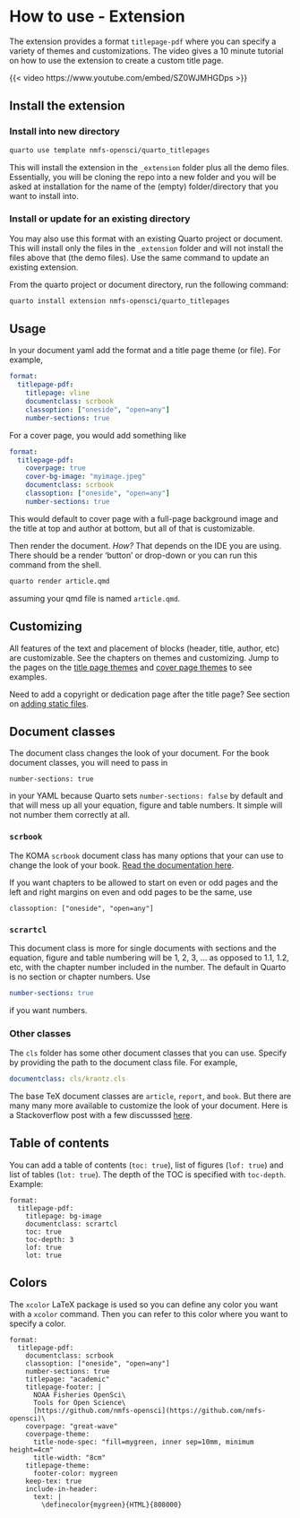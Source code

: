 # How to use - Extension {#sec-howtouse}

The extension provides a format `titlepage-pdf` where you can specify a variety of themes and customizations. The video gives a 10 minute tutorial on how to use the extension to create a custom title page.

{{< video https://www.youtube.com/embed/SZ0WJMHGDps >}}


## Install the extension

### Install into new directory

```bash
quarto use template nmfs-opensci/quarto_titlepages
```

This will install the extension in the `_extension` folder plus all the demo files. Essentially, you will be cloning the repo into a new folder and you will be asked at installation for the name of the (empty) folder/directory that you want to install into.

### Install or update for an existing directory

You may also use this format with an existing Quarto project or document. This will install only the files in the `_extension` folder and will not install the files above that (the demo files). Use the same command to update an existing extension.

From the quarto project or document directory, run the following command:

```bash
quarto install extension nmfs-opensci/quarto_titlepages
```

## Usage

In your document yaml add the format and a title page theme (or file). For example,
```yaml
format: 
  titlepage-pdf:
    titlepage: vline
    documentclass: scrbook
    classoption: ["oneside", "open=any"]
    number-sections: true
```

For a cover page, you would add something like
```yaml
format: 
  titlepage-pdf:
    coverpage: true
    cover-bg-image: "myimage.jpeg"
    documentclass: scrbook
    classoption: ["oneside", "open=any"]
    number-sections: true
```
This would default to cover page with a full-page background image and the title at top and author at bottom, but all of that is customizable.

Then render the document. *How?* That depends on the IDE you are using. There should be a render 'button' or drop-down or you can run this command from the shell.

```bash
quarto render article.qmd
```
assuming your qmd file is named `article.qmd`.

## Customizing

All features of the text and placement of blocks (header, title, author, etc) are customizable. See the chapters on themes and customizing. Jump to the pages on the [title page themes](03-titlepage-themes.qmd) and [cover page themes](05-coverpage-themes.qmd) to see examples.

Need to add a copyright or dedication page after the title page? See section on [adding static files](06-static-files.qmd).

## Document classes

The document class changes the look of your document. For the book document classes, you will need to pass in 

```
number-sections: true
```
in your YAML because Quarto sets `number-sections: false` by default and that will mess up all your equation, figure and table numbers. It simple will not number them correctly at all.

### `scrbook`

The KOMA `scrbook` document class has many options that your can use to change the look of your book. [Read the documentation here](https://ctan.org/pkg/scrbook?lang=en).

If you want chapters to be allowed to start on even or odd pages and the left and right margins on even and odd pages to be the same, use

```
classoption: ["oneside", "open=any"]
```

### `scrartcl`

This document class is more for single documents with sections and the equation, figure and table numbering will be 1, 2, 3, ... as opposed to 1.1, 1.2, etc, with the chapter number included in the number. The default in Quarto is no section or chapter numbers. Use

```yaml
number-sections: true
```
if you want numbers.

### Other classes

The `cls` folder has some other document classes that you can use. Specify by providing the path to the document class file. For example,
```yaml
documentclass: cls/krantz.cls
```

The base TeX document classes are  `article`, `report`, and `book`. But there are many many more available to customize the look of your document. Here is a Stackoverflow post with a few discusssed [here](https://tex.stackexchange.com/questions/782/what-are-the-available-documentclass-types-and-their-uses). 

## Table of contents

You can add a table of contents (`toc: true`), list of figures (`lof: true`) and list of tables (`lot: true`). The depth of the TOC is specified with `toc-depth`. Example:

```
format:
  titlepage-pdf:
    titlepage: bg-image
    documentclass: scrartcl
    toc: true
    toc-depth: 3
    lof: true
    lot: true
```

## Colors

The `xcolor` LaTeX package is used so you can define any color you want with a `xcolor` command. Then you can refer to this color where you want to specify a color.

```
format: 
  titlepage-pdf:
    documentclass: scrbook
    classoption: ["oneside", "open=any"]
    number-sections: true
    titlepage: "academic"
    titlepage-footer: |
      NOAA Fisheries OpenSci\
      Tools for Open Science\
      [https://github.com/nmfs-opensci](https://github.com/nmfs-opensci)\
    coverpage: "great-wave"
    coverpage-theme:
      title-node-spec: "fill=mygreen, inner sep=10mm, minimum height=4cm"
      title-width: "8cm"
    titlepage-theme:
      footer-color: mygreen
    keep-tex: true
    include-in-header:
      text: |
        \definecolor{mygreen}{HTML}{808000}
```


